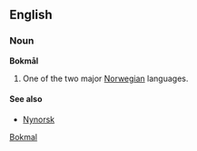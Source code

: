 {{See|bokmål}}
==English==
===Noun===
'''Bokmål'''

#One of the two major [[Norwegian]] languages.

====See also====
*[[Nynorsk]]


{{wikipedia2|Norwegian language}}
{{interwiktionary|code=no}}

[[Category:English words spelled with diacritics or ligatures|Bokmal]]<!--collins,encarta,mw-->